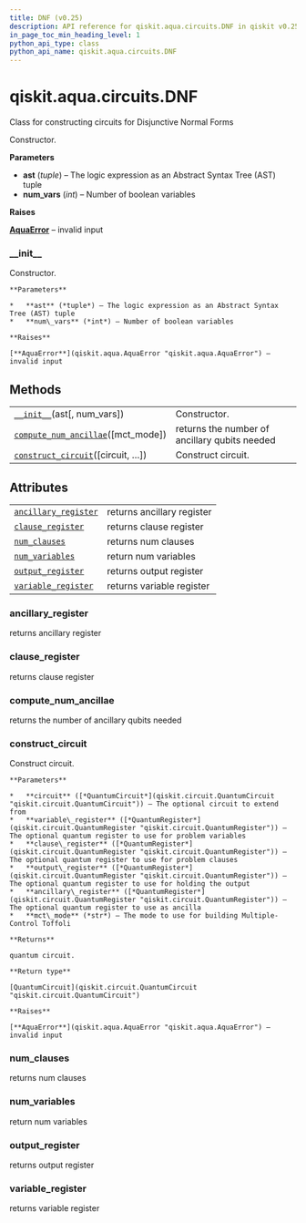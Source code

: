 ```yaml
---
title: DNF (v0.25)
description: API reference for qiskit.aqua.circuits.DNF in qiskit v0.25
in_page_toc_min_heading_level: 1
python_api_type: class
python_api_name: qiskit.aqua.circuits.DNF
---
```


<span id="qiskit-aqua-circuits-dnf" />

# qiskit.aqua.circuits.DNF

<Class id="qiskit.aqua.circuits.DNF" isDedicatedPage={true} github="https://github.com/qiskit-community/qiskit-aqua/tree/stable/0.9/qiskit/aqua/circuits/boolean_logical_circuits.py" signature="DNF(ast, num_vars=None)" modifiers="class">
  Class for constructing circuits for Disjunctive Normal Forms

  Constructor.

  **Parameters**

  *   **ast** (*tuple*) – The logic expression as an Abstract Syntax Tree (AST) tuple
  *   **num\_vars** (*int*) – Number of boolean variables

  **Raises**

  [**AquaError**](qiskit.aqua.AquaError "qiskit.aqua.AquaError") – invalid input

  ### \_\_init\_\_

  <Function id="qiskit.aqua.circuits.DNF.__init__" signature="__init__(ast, num_vars=None)">
    Constructor.

    **Parameters**

    *   **ast** (*tuple*) – The logic expression as an Abstract Syntax Tree (AST) tuple
    *   **num\_vars** (*int*) – Number of boolean variables

    **Raises**

    [**AquaError**](qiskit.aqua.AquaError "qiskit.aqua.AquaError") – invalid input
  </Function>

  ## Methods

  |                                                                                                                                        |                                               |
  | -------------------------------------------------------------------------------------------------------------------------------------- | --------------------------------------------- |
  | [`__init__`](#qiskit.aqua.circuits.DNF.__init__ "qiskit.aqua.circuits.DNF.__init__")(ast\[, num\_vars])                                | Constructor.                                  |
  | [`compute_num_ancillae`](#qiskit.aqua.circuits.DNF.compute_num_ancillae "qiskit.aqua.circuits.DNF.compute_num_ancillae")(\[mct\_mode]) | returns the number of ancillary qubits needed |
  | [`construct_circuit`](#qiskit.aqua.circuits.DNF.construct_circuit "qiskit.aqua.circuits.DNF.construct_circuit")(\[circuit, …])         | Construct circuit.                            |

  ## Attributes

  |                                                                                                                    |                            |
  | ------------------------------------------------------------------------------------------------------------------ | -------------------------- |
  | [`ancillary_register`](#qiskit.aqua.circuits.DNF.ancillary_register "qiskit.aqua.circuits.DNF.ancillary_register") | returns ancillary register |
  | [`clause_register`](#qiskit.aqua.circuits.DNF.clause_register "qiskit.aqua.circuits.DNF.clause_register")          | returns clause register    |
  | [`num_clauses`](#qiskit.aqua.circuits.DNF.num_clauses "qiskit.aqua.circuits.DNF.num_clauses")                      | returns num clauses        |
  | [`num_variables`](#qiskit.aqua.circuits.DNF.num_variables "qiskit.aqua.circuits.DNF.num_variables")                | return num variables       |
  | [`output_register`](#qiskit.aqua.circuits.DNF.output_register "qiskit.aqua.circuits.DNF.output_register")          | returns output register    |
  | [`variable_register`](#qiskit.aqua.circuits.DNF.variable_register "qiskit.aqua.circuits.DNF.variable_register")    | returns variable register  |

  ### ancillary\_register

  <Attribute id="qiskit.aqua.circuits.DNF.ancillary_register">
    returns ancillary register
  </Attribute>

  ### clause\_register

  <Attribute id="qiskit.aqua.circuits.DNF.clause_register">
    returns clause register
  </Attribute>

  ### compute\_num\_ancillae

  <Function id="qiskit.aqua.circuits.DNF.compute_num_ancillae" signature="compute_num_ancillae(mct_mode='basic')">
    returns the number of ancillary qubits needed
  </Function>

  ### construct\_circuit

  <Function id="qiskit.aqua.circuits.DNF.construct_circuit" signature="construct_circuit(circuit=None, variable_register=None, clause_register=None, output_register=None, ancillary_register=None, mct_mode='basic')">
    Construct circuit.

    **Parameters**

    *   **circuit** ([*QuantumCircuit*](qiskit.circuit.QuantumCircuit "qiskit.circuit.QuantumCircuit")) – The optional circuit to extend from
    *   **variable\_register** ([*QuantumRegister*](qiskit.circuit.QuantumRegister "qiskit.circuit.QuantumRegister")) – The optional quantum register to use for problem variables
    *   **clause\_register** ([*QuantumRegister*](qiskit.circuit.QuantumRegister "qiskit.circuit.QuantumRegister")) – The optional quantum register to use for problem clauses
    *   **output\_register** ([*QuantumRegister*](qiskit.circuit.QuantumRegister "qiskit.circuit.QuantumRegister")) – The optional quantum register to use for holding the output
    *   **ancillary\_register** ([*QuantumRegister*](qiskit.circuit.QuantumRegister "qiskit.circuit.QuantumRegister")) – The optional quantum register to use as ancilla
    *   **mct\_mode** (*str*) – The mode to use for building Multiple-Control Toffoli

    **Returns**

    quantum circuit.

    **Return type**

    [QuantumCircuit](qiskit.circuit.QuantumCircuit "qiskit.circuit.QuantumCircuit")

    **Raises**

    [**AquaError**](qiskit.aqua.AquaError "qiskit.aqua.AquaError") – invalid input
  </Function>

  ### num\_clauses

  <Attribute id="qiskit.aqua.circuits.DNF.num_clauses">
    returns num clauses
  </Attribute>

  ### num\_variables

  <Attribute id="qiskit.aqua.circuits.DNF.num_variables">
    return num variables
  </Attribute>

  ### output\_register

  <Attribute id="qiskit.aqua.circuits.DNF.output_register">
    returns output register
  </Attribute>

  ### variable\_register

  <Attribute id="qiskit.aqua.circuits.DNF.variable_register">
    returns variable register
  </Attribute>
</Class>

